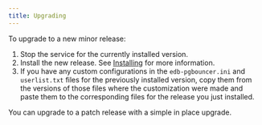 ```yaml
---
title: Upgrading
---
```


To upgrade to a new minor release:

1. Stop the service for the currently installed version.
2. Install the new release. See [Installing](01_installation) for more information.
3. If you have any custom configurations in the `edb-pgbouncer.ini` and `userlist.txt` files for the previously installed version, copy them from the versions of those files where the customization were made and paste them to the corresponding files for the release you just installed.

You can upgrade to a patch release with a simple in place upgrade.